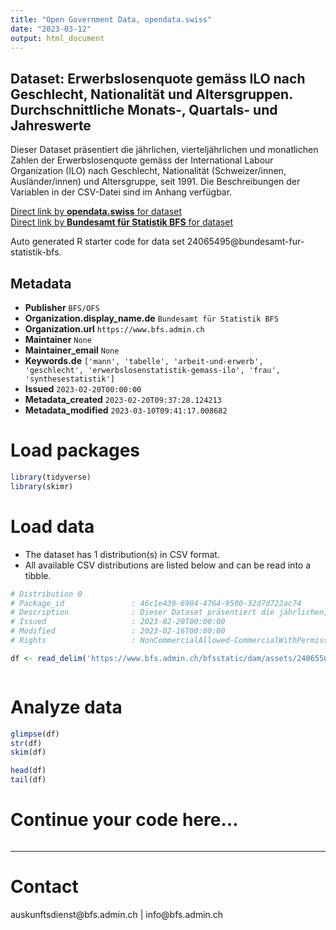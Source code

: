 ```yaml
---
title: "Open Government Data, opendata.swiss"
date: "2023-03-12"
output: html_document
---
```


## Dataset: Erwerbslosenquote gemäss ILO nach Geschlecht, Nationalität und Altersgruppen. Durchschnittliche Monats-, Quartals- und Jahreswerte

Dieser Dataset präsentiert die jährlichen, vierteljährlichen und monatlichen Zahlen der Erwerbslosenquote gemäss der International Labour Organization (ILO) nach Geschlecht, Nationalität (Schweizer/innen, Ausländer/innen) und Altersgruppe, seit 1991. Die Beschreibungen der Variablen in der CSV-Datei sind im Anhang verfügbar.

[Direct link by **opendata.swiss** for dataset](https://opendata.swiss/de/dataset/erwerbslosenquote-gemass-ilo-nach-geschlecht-nationalitat-und-altersgruppen-durchschnittliche-m2)<br>
[Direct link by **Bundesamt für Statistik BFS** for dataset](https://www.bfs.admin.ch/asset/de/ts-x-03.03.01.03)

Auto generated R starter code for data set 24065495@bundesamt-fur-statistik-bfs.

## Metadata

- **Publisher** `BFS/OFS`
- **Organization.display_name.de** `Bundesamt für Statistik BFS`
- **Organization.url** `https://www.bfs.admin.ch`
- **Maintainer** `None`
- **Maintainer_email** `None`
- **Keywords.de** `['mann', 'tabelle', 'arbeit-und-erwerb', 'geschlecht', 'erwerbslosenstatistik-gemass-ilo', 'frau', 'synthesestatistik']`
- **Issued** `2023-02-20T00:00:00`
- **Metadata_created** `2023-02-20T09:37:28.124213`
- **Metadata_modified** `2023-03-10T09:41:17.008682`


# Load packages

```r

library(tidyverse)
library(skimr)

```

# Load data

-   The dataset has 1 distribution(s) in CSV format.
-   All available CSV distributions are listed below and can be read into a tibble.

```r

# Distribution 0
# Package_id               : 46c1e439-6904-4764-9500-32d7d722ac74
# Description              : Dieser Dataset präsentiert die jährlichen, vierteljährlichen und monatlichen Zahlen der Erwerbslosenquote gemäss der International Labour Organization (ILO) nach Geschlecht, Nationalität (Schweizer/innen, Ausländer/innen) und Altersgruppe, seit 1991. Die Beschreibungen der Variablen in der CSV-Datei sind im Anhang verfügbar.
# Issued                   : 2023-02-20T00:00:00
# Modified                 : 2023-02-16T00:00:00
# Rights                   : NonCommercialAllowed-CommercialWithPermission-ReferenceRequired

df <- read_delim('https://www.bfs.admin.ch/bfsstatic/dam/assets/24065502/master')



```

# Analyze data

```r

glimpse(df)
str(df)
skim(df)

head(df)
tail(df)

```

# Continue your code here...

```r

```

------------------------------------------------------------------------

# Contact

auskunftsdienst@bfs.admin.ch | info@bfs.admin.ch
